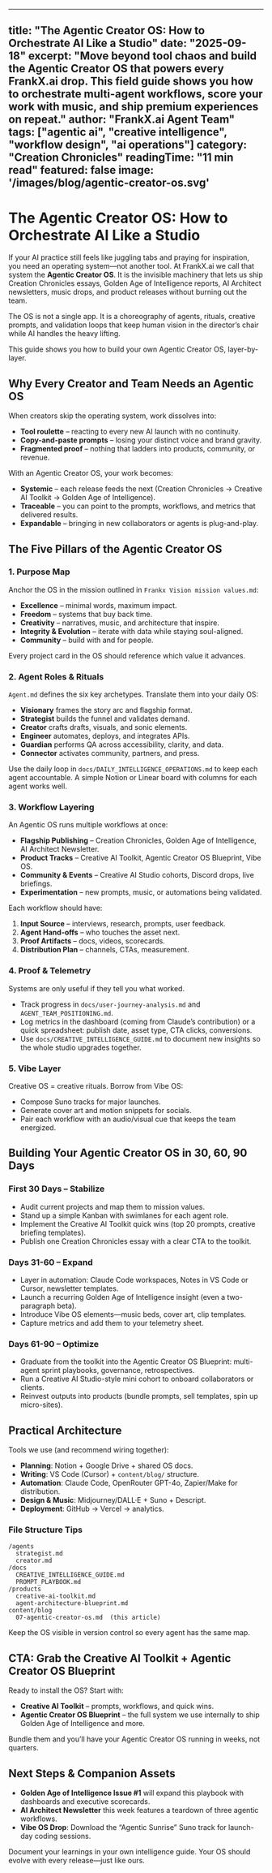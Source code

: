 
---
title: "The Agentic Creator OS: How to Orchestrate AI Like a Studio"
date: "2025-09-18"
excerpt: "Move beyond tool chaos and build the Agentic Creator OS that powers every FrankX.ai drop. This field guide shows you how to orchestrate multi-agent workflows, score your work with music, and ship premium experiences on repeat."
author: "FrankX.ai Agent Team"
tags: ["agentic ai", "creative intelligence", "workflow design", "ai operations"]
category: "Creation Chronicles"
readingTime: "11 min read"
featured: false
image: '/images/blog/agentic-creator-os.svg'
---

# The Agentic Creator OS: How to Orchestrate AI Like a Studio

If your AI practice still feels like juggling tabs and praying for inspiration, you need an operating system—not another tool. At FrankX.ai we call that system the **Agentic Creator OS**. It is the invisible machinery that lets us ship Creation Chronicles essays, Golden Age of Intelligence reports, AI Architect newsletters, music drops, and product releases without burning out the team.

The OS is not a single app. It is a choreography of agents, rituals, creative prompts, and validation loops that keep human vision in the director’s chair while AI handles the heavy lifting.

This guide shows you how to build your own Agentic Creator OS, layer-by-layer.

## Why Every Creator and Team Needs an Agentic OS

When creators skip the operating system, work dissolves into:
- **Tool roulette** – reacting to every new AI launch with no continuity.
- **Copy-and-paste prompts** – losing your distinct voice and brand gravity.
- **Fragmented proof** – nothing that ladders into products, community, or revenue.

With an Agentic Creator OS, your work becomes:
- **Systemic** – each release feeds the next (Creation Chronicles → Creative AI Toolkit → Golden Age of Intelligence).
- **Traceable** – you can point to the prompts, workflows, and metrics that delivered results.
- **Expandable** – bringing in new collaborators or agents is plug-and-play.

## The Five Pillars of the Agentic Creator OS

### 1. Purpose Map
Anchor the OS in the mission outlined in `Frankx Vision mission values.md`:
- **Excellence** – minimal words, maximum impact.
- **Freedom** – systems that buy back time.
- **Creativity** – narratives, music, and architecture that inspire.
- **Integrity & Evolution** – iterate with data while staying soul-aligned.
- **Community** – build with and for people.

Every project card in the OS should reference which value it advances.

### 2. Agent Roles & Rituals
`Agent.md` defines the six key archetypes. Translate them into your daily OS:
- **Visionary** frames the story arc and flagship format.
- **Strategist** builds the funnel and validates demand.
- **Creator** crafts drafts, visuals, and sonic elements.
- **Engineer** automates, deploys, and integrates APIs.
- **Guardian** performs QA across accessibility, clarity, and data.
- **Connector** activates community, partners, and press.

Use the daily loop in `docs/DAILY_INTELLIGENCE_OPERATIONS.md` to keep each agent accountable. A simple Notion or Linear board with columns for each agent works well.

### 3. Workflow Layering
An Agentic OS runs multiple workflows at once:
- **Flagship Publishing** – Creation Chronicles, Golden Age of Intelligence, AI Architect Newsletter.
- **Product Tracks** – Creative AI Toolkit, Agentic Creator OS Blueprint, Vibe OS.
- **Community & Events** – Creative AI Studio cohorts, Discord drops, live briefings.
- **Experimentation** – new prompts, music, or automations being validated.

Each workflow should have:
1. **Input Source** – interviews, research, prompts, user feedback.
2. **Agent Hand-offs** – who touches the asset next.
3. **Proof Artifacts** – docs, videos, scorecards.
4. **Distribution Plan** – channels, CTAs, measurement.

### 4. Proof & Telemetry
Systems are only useful if they tell you what worked.
- Track progress in `docs/user-journey-analysis.md` and `AGENT_TEAM_POSITIONING.md`.
- Log metrics in the dashboard (coming from Claude’s contribution) or a quick spreadsheet: publish date, asset type, CTA clicks, conversions.
- Use `docs/CREATIVE_INTELLIGENCE_GUIDE.md` to document new insights so the whole studio upgrades together.

### 5. Vibe Layer
Creative OS = creative rituals. Borrow from Vibe OS:
- Compose Suno tracks for major launches.
- Generate cover art and motion snippets for socials.
- Pair each workflow with an audio/visual cue that keeps the team energized.

## Building Your Agentic Creator OS in 30, 60, 90 Days

### First 30 Days – Stabilize
- Audit current projects and map them to mission values.
- Stand up a simple Kanban with swimlanes for each agent role.
- Implement the Creative AI Toolkit quick wins (top 20 prompts, creative briefing templates).
- Publish one Creation Chronicles essay with a clear CTA to the toolkit.

### Days 31-60 – Expand
- Layer in automation: Claude Code workspaces, Notes in VS Code or Cursor, newsletter templates.
- Launch a recurring Golden Age of Intelligence insight (even a two-paragraph beta).
- Introduce Vibe OS elements—music beds, cover art, clip templates.
- Capture metrics and add them to your telemetry sheet.

### Days 61-90 – Optimize
- Graduate from the toolkit into the Agentic Creator OS Blueprint: multi-agent sprint playbooks, governance, retrospectives.
- Run a Creative AI Studio-style mini cohort to onboard collaborators or clients.
- Reinvest outputs into products (bundle prompts, sell templates, spin up micro-sites).

## Practical Architecture
Tools we use (and recommend wiring together):
- **Planning**: <AffiliateLink affiliateId="frankx" trackingId="agentic-creator-os-blog-post" href="https://www.notion.so">Notion</AffiliateLink> + <AffiliateLink affiliateId="frankx" trackingId="agentic-creator-os-blog-post" href="https://workspace.google.com/">Google Drive</AffiliateLink> + shared OS docs.
- **Writing**: VS Code (Cursor) + `content/blog/` structure.
- **Automation**: Claude Code, OpenRouter GPT-4o, <AffiliateLink affiliateId="frankx" trackingId="agentic-creator-os-blog-post" href="https://zapier.com">Zapier</AffiliateLink>/<AffiliateLink affiliateId="frankx" trackingId="agentic-creator-os-blog-post" href="https://www.make.com">Make</AffiliateLink> for distribution.
- **Design & Music**: Midjourney/DALL·E + <AffiliateLink affiliateId="frankx" trackingId="agentic-creator-os-blog-post" href="https://www.suno.ai">Suno</AffiliateLink> + <AffiliateLink affiliateId="frankx" trackingId="agentic-creator-os-blog-post" href="https://www.descript.com">Descript</AffiliateLink>.
- **Deployment**: <AffiliateLink affiliateId="frankx" trackingId="agentic-creator-os-blog-post" href="https://github.com">GitHub</AffiliateLink> → <AffiliateLink affiliateId="frankx" trackingId="agentic-creator-os-blog-post" href="https://vercel.com">Vercel</AffiliateLink> → analytics.

### File Structure Tips
```
/agents
  strategist.md
  creator.md
/docs
  CREATIVE_INTELLIGENCE_GUIDE.md
  PROMPT_PLAYBOOK.md
/products
  creative-ai-toolkit.md
  agent-architecture-blueprint.md
content/blog
  07-agentic-creator-os.md  (this article)
```
Keep the OS visible in version control so every agent has the same map.

## CTA: Grab the Creative AI Toolkit + Agentic Creator OS Blueprint
Ready to install the OS? Start with:
- **<Link href="/products/1">Creative AI Toolkit</Link>** – prompts, workflows, and quick wins.
- **<Link href="/products/2">Agentic Creator OS Blueprint</Link>** – the full system we use internally to ship Golden Age of Intelligence and more.

Bundle them and you’ll have your Agentic Creator OS running in weeks, not quarters.

## Next Steps & Companion Assets
- **Golden Age of Intelligence Issue #1** will expand this playbook with dashboards and executive scorecards.
- **AI Architect Newsletter** this week features a teardown of three agentic workflows.
- **Vibe OS Drop**: Download the “Agentic Sunrise” Suno track for launch-day coding sessions.

Document your learnings in your own intelligence guide. Your OS should evolve with every release—just like ours.
